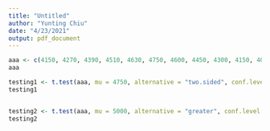 ```yaml
---
title: "Untitled"
author: "Yunting Chiu"
date: "4/23/2021"
output: pdf_document
---
```


```r
aaa <- c(4150, 4270, 4390, 4510, 4630, 4750, 4600, 4450, 4300, 4150, 4000, 3850, 3700, 3550, 3400, 3250, 3100, 2950, 2800, 2650, 2800, 2650, 2500, 2350, 2200, 2050, 1900, 1750, 1600, 1450, 1300)
aaa

testing1 <- t.test(aaa, mu = 4750, alternative = "two.sided", conf.level = 0.95)
testing1


testing2 <- t.test(aaa, mu = 5000, alternative = "greater", conf.level = 0.97)
testing2

```

